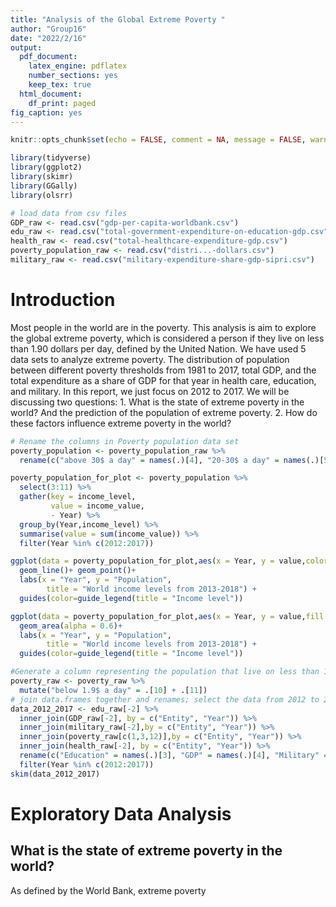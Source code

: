 ```yaml
---
title: "Analysis of the Global Extreme Poverty "
author: "Group16"
date: "2022/2/16"
output:
  pdf_document:
    latex_engine: pdflatex
    number_sections: yes
    keep_tex: true
  html_document:
    df_print: paged
fig_caption: yes
---
```


```r
knitr::opts_chunk$set(echo = FALSE, comment = NA, message = FALSE, warning = FALSE)
```

```r
library(tidyverse)
library(ggplot2)
library(skimr)
library(GGally)
library(olsrr)
```

```r
# load data from csv files
GDP_raw <- read.csv("gdp-per-capita-worldbank.csv")
edu_raw <- read.csv("total-government-expenditure-on-education-gdp.csv")
health_raw <- read.csv("total-healthcare-expenditure-gdp.csv")
poverty_population_raw <- read.csv("distri...-dollars.csv")
military_raw <- read.csv("military-expenditure-share-gdp-sipri.csv")
```

# Introduction 
Most people in the world are in the poverty. This analysis is aim to explore the global extreme poverty, which is considered a person if they live on less than 1.90 dollars per day, defined by the United Nation. 
We have used 5 data sets to analyze extreme poverty. The distribution of population between different poverty thresholds from 1981 to 2017, total GDP, and the total expenditure as a share of GDP for that year in health care, education, and military. In this report, we just focus on 2012 to 2017. We will be discussing two questions:
1. What is the state of extreme poverty in the world? And the prediction of the population of extreme poverty.
2. How do these factors influence extreme poverty in the world?


```r
# Rename the columns in Poverty population data set
poverty_population <- poverty_population_raw %>% 
  rename(c("above 30$ a day" = names(.)[4], "20-30$ a day" = names(.)[5], "10-20$ a day" = names(.)[6], "5.5-10$ a day" = names(.)[7], "3.2-5.5$ a day" = names(.)[8], "1.9-3.2$ a day" = names(.)[9], "1-1.9$ a day" = names(.)[10], "below 1$ a day" = names(.)[11]))

poverty_population_for_plot <- poverty_population %>% 
  select(3:11) %>% 
  gather(key = income_level, 
         value = income_value, 
         - Year) %>% 
  group_by(Year,income_level) %>%
  summarise(value = sum(income_value)) %>%
  filter(Year %in% c(2012:2017))

ggplot(data = poverty_population_for_plot,aes(x = Year, y = value,color = income_level)) +
  geom_line()+ geom_point()+
  labs(x = "Year", y = "Population",
        title = "World income levels from 2013-2018") +
  guides(color=guide_legend(title = "Income level"))

ggplot(data = poverty_population_for_plot,aes(x = Year, y = value,fill = income_level)) +
  geom_area(alpha = 0.6)+
  labs(x = "Year", y = "Population",
        title = "World income levels from 2013-2018") +
  guides(color=guide_legend(title = "Income level"))

```



```r
#Generate a column representing the population that live on less than 1.9$ per day
poverty_raw <- poverty_raw %>% 
  mutate("below 1.9$ a day" = .[10] + .[11])
# join data.frames together and renames; select the data from 2012 to 2017 to make further analyze.
data_2012_2017 <- edu_raw[-2] %>% 
  inner_join(GDP_raw[-2], by = c("Entity", "Year")) %>%
  inner_join(military_raw[-2],by = c("Entity", "Year")) %>% 
  inner_join(poverty_raw[c(1,3,12)],by = c("Entity", "Year")) %>% 
  inner_join(health_raw[-2], by = c("Entity", "Year")) %>% 
  rename(c("Education" = names(.)[3], "GDP" = names(.)[4], "Military" = names(.)[5], "Poverty" = names(.)[6], "Health" = names(.)[7])) %>% 
  filter(Year %in% c(2012:2017))
skim(data_2012_2017)
```


# Exploratory Data Analysis  
## What is the state of extreme poverty in the world?
As defined by the World Bank, extreme poverty 

